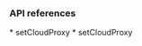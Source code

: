 <PlatformWrapper platform="android">

### API references

<ProductWrapper product="voice-calling" >
* <Link to="{{Global.API_REF_ANDROID_ROOT_VOICE_SDK}}/class_irtcengine.html#api_setcloudproxy">setCloudProxy</Link>
</ProductWrapper>
<ProductWrapper notAllowed="voice-calling" >
* <Link to="{{Global.API_REF_ANDROID_ROOT}}/class_irtcengine.html#api_setcloudproxy">setCloudProxy</Link>
</ProductWrapper>

</PlatformWrapper>
